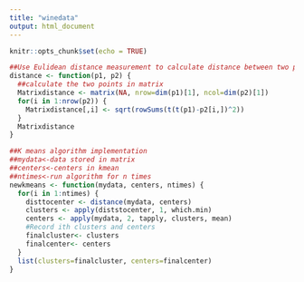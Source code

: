 ```yaml
---
title: "winedata"
output: html_document
---
```


```r
knitr::opts_chunk$set(echo = TRUE)
```

```r
##Use Eulidean distance measurement to calculate distance between two points
distance <- function(p1, p2) {
  ##calculate the two points in matrix
  Matrixdistance <- matrix(NA, nrow=dim(p1)[1], ncol=dim(p2)[1])
  for(i in 1:nrow(p2)) {
    Matrixdistance[,i] <- sqrt(rowSums(t(t(p1)-p2[i,])^2))
  }
  Matrixdistance
}
```


```r
##K means algorithm implementation
##mydata<-data stored in matrix
##centers<-centers in kmean
##ntimes<-run algorithm for n times
newkmeans <- function(mydata, centers, ntimes) {
  for(i in 1:ntimes) {
    disttocenter <- distance(mydata, centers)
    clusters <- apply(diststocenter, 1, which.min)
    centers <- apply(mydata, 2, tapply, clusters, mean)
    #Record ith clusters and centers
    finalcluster<- clusters
    finalcenter<- centers
  }
  list(clusters=finalcluster, centers=finalcenter)
}

```


